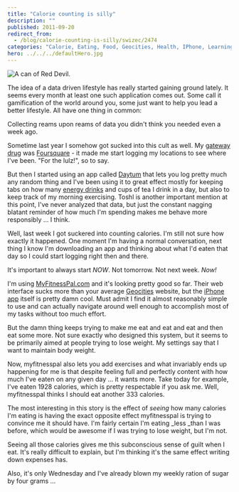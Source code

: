 ```yaml
---
title: "Calorie counting is silly"
description: ""
published: 2011-09-20
redirect_from:
  - /blog/calorie-counting-is-silly/swizec/2474
categories: "Calorie, Eating, Food, Geocities, Health, IPhone, Learning, Personal, Weight loss"
hero: ../../../defaultHero.jpg
---
```


![A can of Red Devil.](https://swizec.com/wp-content/uploads/2011/09/300px-Red_Devil_energy_drink1.jpg "A can of Red Devil.")

The idea of a data driven lifestyle has really started gaining ground lately. It seems every month at least one such application comes out. Some call it gamification of the world around you, some just want to help you lead a better lifestyle. All have one thing in common:

Collecting reams upon reams of data you didn't think you needed even a week ago.

Sometime last year I somehow got sucked into this cult as well. My [gateway drug](http://en.wikipedia.org/wiki/Gateway_drug_theory "Gateway drug theory") was [Foursquare](http://www.foursquare.com/ "Foursquare") - it made me start logging my locations to see where I've been. "For the lulz!", so to say.

But then I started using an app called [Daytum](http://www.daytum.com/ "Daytum") that lets you log pretty much any random thing and I've been using it to great effect mostly for keeping tabs on how many [energy drinks](http://en.wikipedia.org/wiki/Energy_drink "Energy drink") and cups of tea I drink in a day, but also to keep track of my morning exercising. Toshl is another important mention at this point, I've never analyzed that data, but just the constant nagging blatant reminder of how much I'm spending makes me behave more responsibly ... I think.

Well, last week I got suckered into counting calories. I'm still not sure how exactly it happened. One moment I'm having a normal conversation, next thing I know I'm downloading an app and thinking about what I'd eaten that day so I could start logging right then and there.

It's important to always start _NOW_. Not tomorrow. Not next week. _Now!_

I'm using [MyFitnessPal.com](http://www.myfitnesspal.com/) and it's looking pretty good so far. Their web interface sucks more than your average [Geocities](http://www.geocities.co.jp/ "GeoCities") website, but the [iPhone app](http://en.wikipedia.org/wiki/IPhone "IPhone") itself is pretty damn cool. Must admit I find it almost reasonably simple to use and can actually navigate around well enough to accomplish most of my tasks without too much effort.

But the damn thing keeps trying to make me eat and eat and eat and then eat some more. Not sure exactly who designed this system, but it seems to be primarily aimed at people trying to lose weight. My settings say that I want to maintain body weight.

Now, myfitnesspal also lets you add exercises and what invariably ends up happening for me is that despite feeling full and perfectly content with how much I've eaten on any given day ... it wants more. Take today for example, I've eaten 1928 calories, which is pretty respectable if you ask me. Well, myfitnesspal thinks I should eat another 333 calories.

The most interesting in this story is the effect of _seeing_ how many calories I'm eating is having the exact opposite effect myfitnesspal is trying to convince me it should have. I'm fairly certain I'm eating \_less \_than I was before, which would be awesome if I was trying to lose weight, but I'm not.

Seeing all those calories gives me this subconscious sense of guilt when I eat. It's really difficult to explain, but I'm thinking it's the same effect writing down expenses has.

Also, it's only Wednesday and I've already blown my weekly ration of sugar by four grams ...

